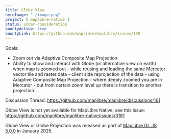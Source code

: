```yaml
---
title: Globe View
heroImage: "./image.png"
project: [ maplibre-native ]
status: under-consideration
bountyActive: true
bountyLink: https://github.com/maplibre/maplibre/issues/190
---
```


Goals:

- Zoom out via Adaptive Composite Map Projection
- Ability to show and interact with Globe (or alternative view on earth) when map is zoomed out - while reusing and loading the same Mercator vector tile and raster data - client side reprojection of the data - using Adaptive Composite Map Projection - where deeply zoomed you are in Mercator - but from certain zoom level up there is transition to another projection.

Discussion Thread: https://github.com/maplibre/maplibre/discussions/161

Globe View is not yet available for MapLibre Native, see this issue: https://github.com/maplibre/maplibre-native/issues/3161

Globe View or Globe Projection was released as part of [MapLibre GL JS 5.0.0](https://github.com/maplibre/maplibre-gl-js/releases/tag/v5.0.0) in January 2025.
